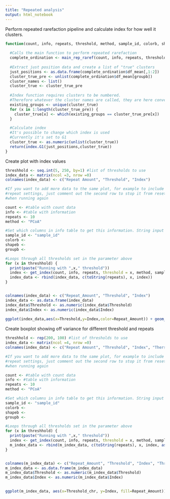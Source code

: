 ```yaml
---
title: "Repeated analysis"
output: html_notebook
---
```


Perform repeated rarefaction pipeline and calculate index for how well it clusters.
```r
function(count, info, repeats, threshold, method, sample_id, colorb, shapeb, groupb) {
  
  #Calls the main function to perform repeated rarefaction
  complete_ordination <- main_rep_raref(count, info, repeats, threshold, method, sample_id, colorb, shapeb, cloud= F, ellipse=T)
  
  #Extract just position data and create a list of "true" clusters
  just_positions <- as.data.frame(complete_ordination$df_mean[,1:2])
  cluster_true_pre <- unlist(complete_ordination$df_mean[groupb])
  cluster_names <- list()
  cluster_true <- cluster_true_pre
  
  #Index function requires clusters to be numbered.
  #Therefore whatever the cluster names are called, they are here converted to numbers
  existing_groups <- unique(cluster_true)
  for (x in 1:length(cluster_true_pre)) {
    cluster_true[x] <- which(existing_groups == cluster_true_pre[x])
  }

  #Calculate index
  #It's possible to change which index is used
  #Currently it's set to G1
  cluster_true <- as.numeric(unlist(cluster_true))
  return(index.G1(just_positions,cluster_true))
}

```



Create plot with index values
```r
threshhold <- seq.int(5, 250, by=1) #list of thresholds to use
index_data <- matrix(ncol =3, nrow =0)
colnames(index_data) <- c("Repeat Amount", "Threshold", "Index")

#If you want to add more data to the same plot, for example to include different
#repeat settings, just comment out the second row to stop it from resetting when
#when running again

count <- #table with count data
info <- #table with information
repeats <- 10
method <- "PCoA"

#Set which columns in info table to get this information. String input
sample_id <- "sample_id"
colorb <-
shapeb <-
groupb <- 

#Loops through all thresholds set in the parameter above
for (x in threshhold) {
  print(paste("Running with ",x," threshold"))
  index <- get_index(count, info, repeats, threshold = x, method, sample_id, colorb, shapeb, groupb)
  index_data <- rbind(index_data, c(toString(repeats), x, index))
}


colnames(index_data) <- c("Repeat_Amount", "Threshold", "Index")
index_data <- as.data.frame(index_data)
index_data$Threshold <- as.numeric(index_data$Threshold)
index_data$Index <- as.numeric(index_data$Index)
 
ggplot(index_data,aes(x=Threshold,y=Index,color=Repeat_Amount)) + geom_point() + labs(x = "Rarefaction Threshold", y ="Calinski-Harabasz pseudo F-statistic")
```



Create boxplot showing off variance for different threshold and repeats
```r
threshhold <- rep(200, 100) #list of thresholds to use
index_data <- matrix(ncol =4, nrow =0)
colnames(index_data) <- c("Repeat Amount", "Threshold", "Index", "Thershold_chr")

#If you want to add more data to the same plot, for example to include different
#repeat settings, just comment out the second row to stop it from resetting when
#when running again

count <- #table with count data
info <- #table with information
repeats <- 10
method <- "PCoA"

#Set which columns in info table to get this information. String input
sample_id <- "sample_id"
colorb <-
shapeb <-
groupb <- 

#Loops through all thresholds set in the parameter above
for (x in threshhold) {
  print(paste("Running with ",x," threshold"))
  index <- get_index(count, info, repeats, threshold = x, method, sample_id, colorb, shapeb, groupb)
  m_index_data <- rbind(m_index_data, c(toString(repeats), x, index, as.character(x)))
}


colnames(m_index_data) <- c("Repeat_Amount", "Threshold", "Index", "Threshold_chr")
m_index_data <- as.data.frame(m_index_data)
m_index_data$Threshold <- as.numeric(m_index_data$Threshold)
m_index_data$Index <- as.numeric(m_index_data$Index)
 

ggplot(m_index_data, aes(x=Threshold_chr, y=Index, fill=Repeat_Amount)) + geom_boxplot()


```
